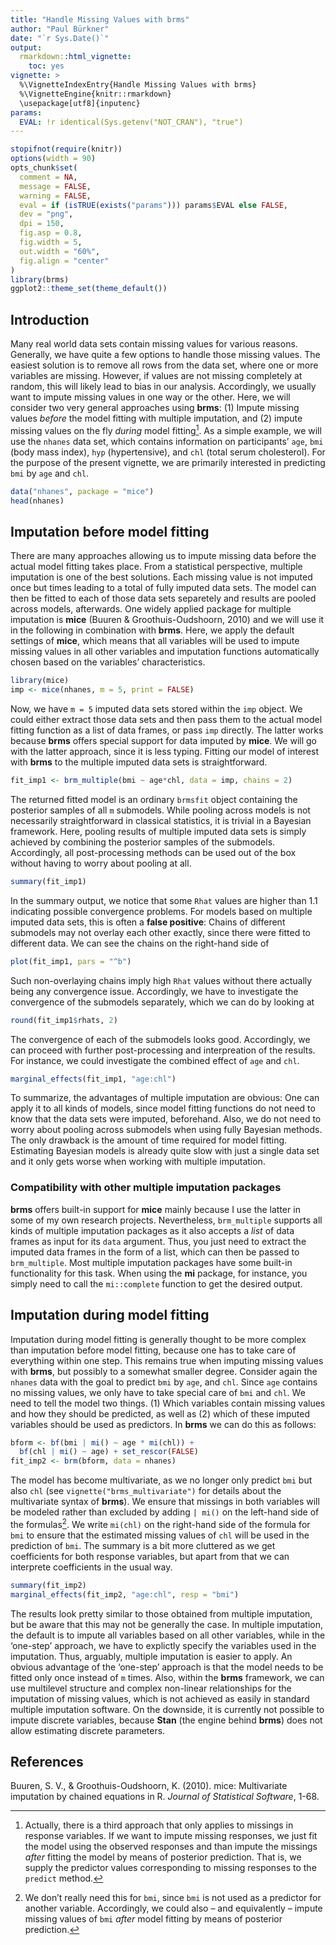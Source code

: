 ---
title: "Handle Missing Values with brms"
author: "Paul Bürkner"
date: "`r Sys.Date()`"
output: 
  rmarkdown::html_vignette:
    toc: yes
vignette: >
  %\VignetteIndexEntry{Handle Missing Values with brms}
  %\VignetteEngine{knitr::rmarkdown}
  \usepackage[utf8]{inputenc}  
params:
  EVAL: !r identical(Sys.getenv("NOT_CRAN"), "true")
---


```{r, SETTINGS-knitr, include=FALSE}
stopifnot(require(knitr))
options(width = 90)
opts_chunk$set(
  comment = NA,
  message = FALSE,
  warning = FALSE,
  eval = if (isTRUE(exists("params"))) params$EVAL else FALSE,
  dev = "png",
  dpi = 150,
  fig.asp = 0.8,
  fig.width = 5,
  out.width = "60%",
  fig.align = "center"
)
library(brms)
ggplot2::theme_set(theme_default())
```

## Introduction

Many real world data sets contain missing values for various reasons. Generally, we have quite a few options to handle those missing values. The easiest solution is to remove all rows from the data set, where one or more variables are missing. However, if values are not missing completely at random, this will likely lead to bias in our analysis. Accordingly, we usually want to impute missing values in one way or the other. Here, we will consider two very general approaches using **brms**: (1) Impute missing values *before* the model fitting with multiple imputation, and (2) impute missing values on the fly *during* model fitting[^1]. 
As a simple example, we will use the `nhanes` data set, which contains information on participants' `age`, `bmi` (body mass index), `hyp` (hypertensive), and `chl` (total serum cholesterol). For the purpose of the present vignette, we are primarily interested in predicting `bmi` by `age` and `chl`.

```{r}
data("nhanes", package = "mice")
head(nhanes)
```

## Imputation before model fitting

There are many approaches allowing us to impute missing data before the actual model fitting takes place. From a statistical perspective, multiple imputation is one of the best solutions. Each missing value is not imputed once but \code{m} times leading to a total of \code{m} fully imputed data sets. The model can then be fitted to each of those data sets separetely and results are pooled across models, afterwards. One widely applied package for multiple imputation is **mice** (Buuren & Groothuis-Oudshoorn, 2010) and we will use it in the following in combination with **brms**. Here, we apply the default settings of **mice**, which means that all variables will be used to impute missing values in all other variables and imputation functions automatically chosen based on the variables' characteristics.

```{r}
library(mice)
imp <- mice(nhanes, m = 5, print = FALSE)
```

Now, we have `m = 5` imputed data sets stored within the `imp` object. We could either extract those data sets and then pass them to the actual model fitting function as a list of data frames, or pass `imp` directly. The latter works because **brms** offers special support for data imputed by **mice**. We will go with the latter approach, since it is less typing. Fitting our model of interest with **brms** to the multiple imputed data sets is straightforward.

```{r, results = 'hide', message = FALSE}
fit_imp1 <- brm_multiple(bmi ~ age*chl, data = imp, chains = 2)
```

The returned fitted model is an ordinary `brmsfit` object containing the posterior samples of all `m` submodels. While pooling across models is not necessarily straightforward in classical statistics, it is trivial in a Bayesian framework. Here, pooling results of multiple imputed data sets is simply achieved by combining the posterior samples of the submodels. Accordingly, all post-processing methods can be used out of the box without having to worry about pooling at all.

```{r}
summary(fit_imp1)
```

In the summary output, we notice that some `Rhat` values are higher than $1.1$ indicating possible convergence problems. For models based on multiple imputed data sets, this is often a **false positive**: Chains of different submodels may not overlay each other exactly, since there were fitted to different data. We can see the chains on the right-hand side of

```{r}
plot(fit_imp1, pars = "^b")
```

Such non-overlaying chains imply high `Rhat` values without there actually being any convergence issue. Accordingly, we have to investigate the convergence of the submodels separately, which we can do by looking at

```{r}
round(fit_imp1$rhats, 2)
```

The convergence of each of the submodels looks good. Accordingly, we can proceed with further post-processing and interpreation of the results. For instance, we could investigate the combined effect of `age` and `chl`.

```{r}
marginal_effects(fit_imp1, "age:chl")
```

To summarize, the advantages of multiple imputation are obvious: One can apply it to all kinds of models, since model fitting functions do not need to know that the data sets were imputed, beforehand. Also, we do not need to worry about pooling across submodels when using fully Bayesian methods. The only drawback is the amount of time required for model fitting. Estimating Bayesian models is already quite slow with just a single data set and it only gets worse when working with multiple imputation. 

### Compatibility with other multiple imputation packages

**brms** offers built-in support for **mice** mainly because I use the latter in some of my own research projects. Nevertheless, `brm_multiple` supports all kinds of multiple imputation packages as it also accepts a *list* of data frames as input for its `data` argument. Thus, you just need to extract the imputed data frames in the form of a list, which can then be passed to `brm_multiple`. Most multiple imputation packages have some built-in functionality for this task. When using the **mi** package, for instance, you simply need to call the `mi::complete` function to get the desired output.

## Imputation during model fitting

Imputation during model fitting is generally thought to be more complex than imputation before model fitting, because one has to take care of everything within one step. This remains true when imputing missing values with **brms**, but possibly to a somewhat smaller degree. Consider again the `nhanes` data with the goal to predict `bmi` by `age`, and `chl`. Since `age` contains no missing values, we only have to take special care of `bmi` and `chl`. We need to tell the model two things. (1) Which variables contain missing values and how they should be predicted, as well as (2) which of these imputed variables should be used as predictors. In **brms** we can do this as follows:

```{r, results = 'hide', message = FALSE}
bform <- bf(bmi | mi() ~ age * mi(chl)) +
  bf(chl | mi() ~ age) + set_rescor(FALSE)
fit_imp2 <- brm(bform, data = nhanes)
```

The model has become multivariate, as we no longer only predict `bmi` but also `chl` (see `vignette("brms_multivariate")` for details about the multivariate syntax of **brms**). We ensure that missings in both variables will be modeled rather than excluded by adding `| mi()` on the left-hand side of the formulas[^2]. We write `mi(chl)` on the right-hand side of the formula for `bmi` to ensure that the estimated missing values of `chl` will be used in the prediction of `bmi`. The summary is a bit more cluttered as we get coefficients for both response variables, but apart from that we can interprete coefficients in the usual way.

```{r}
summary(fit_imp2)
marginal_effects(fit_imp2, "age:chl", resp = "bmi")
```

The results look pretty similar to those obtained from multiple imputation, but be aware that this may not be generally the case. In multiple imputation, the default is to impute all variables based on all other variables, while in the 'one-step' approach, we have to explictly specify the variables used in the imputation. Thus, arguably, multiple imputation is easier to apply. An obvious advantage of the 'one-step' approach is that the model needs to be fitted only once instead of `m` times. Also, within the **brms** framework, we can use multilevel structure and complex non-linear relationships for the imputation of missing values, which is not achieved as easily in standard multiple imputation software. On the downside, it is currently not possible to impute discrete variables, because **Stan** (the engine behind **brms**) does not allow estimating discrete parameters.

[^1]: Actually, there is a third approach that only applies to missings in response variables. If we want to impute missing responses, we just fit the model using the observed responses and than impute the missings *after* fitting the model by means of posterior prediction. That is, we supply the predictor values corresponding to missing responses to the `predict` method.

[^2]: We don't really need this for `bmi`, since `bmi` is not used as a predictor for another variable. Accordingly, we could also -- and equivalently -- impute missing values of `bmi` *after* model fitting by means of posterior prediction.

## References

Buuren, S. V., & Groothuis-Oudshoorn, K. (2010). mice: Multivariate imputation by chained equations in R. *Journal of Statistical Software*, 1-68.

